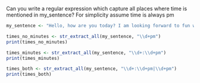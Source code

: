 Can you write a regular expression which capture all places where time is mentioned in my_sentence? For simplicity assume time is always pm

```r
my_sentence <- "Hello, how are you today? I am looking forward to fun with NLP. What time does it start? It starts at 1:30pm, do you want to do lunch at 12pm?"

times_no_minutes <- str_extract_all(my_sentence, "\\d+pm")
print(times_no_minutes)

times_minutes <- str_extract_all(my_sentence, "\\d+:\\d+pm")
print(times_minutes)

times_both <- str_extract_all(my_sentence, "\\d+:\\d+pm|\\d+pm")
print(times_both)
```